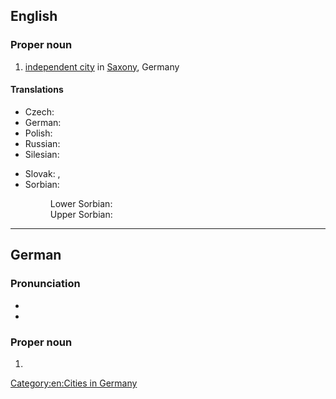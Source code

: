 ==English==
{{wikipedia}}

===Proper noun===
{{en-proper noun}}

# [[independent city]] in [[Saxony]], Germany

====Translations====
{{trans-top|city in Saxony, Germany}}
* Czech: {{t|cs|Zhořelec|m}}
* German: {{t+|de|Görlitz|n}}
* Polish: {{t+|pl|Zgorzelec|m}}
* Russian: {{t+|ru|Гёрлиц|m}}
* Silesian: {{t|szl|Gorlice}}
{{trans-mid}}
* Slovak: {{t|sk|Görlitz|m}}, {{t|sk|Zhorelec|m}} {{qualifier|historical}}
* Sorbian:
*: Lower Sorbian: {{t|dsb|Zgórjelc|m}}
*: Upper Sorbian: {{t|hsb|Zhorjelc|m}}
{{trans-bottom}}

[[Category:en:Cities in Germany]]

----

==German==
{{wikipedia|lang=de}}

===Pronunciation===
* {{IPA|de|/ˈɡœʁlɪts/}}
* {{audio|de|De-Görlitz.ogg|audio}}

===Proper noun===
{{de-proper noun|n|Görlitz'}}

# {{place|de|town|s/Saxony|c/Germany|t=Görlitz}}